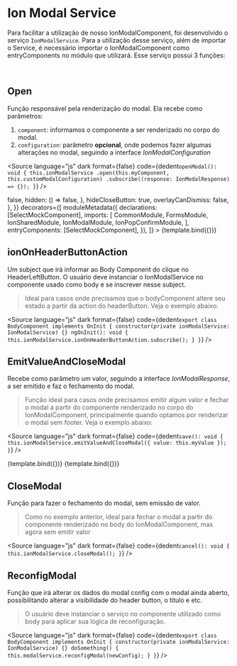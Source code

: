 

<Meta title="Ion/Data Display/Modal" component={OpenModalButtonComponent} />


# Ion Modal Service

Para facilitar a utilização de nosso IonModalComponent, foi desenvolvido o serviço `IonModalService`. Para a utilização desse serviço, além de importar o Service, é necessário importar o IonModalComponent como entryComponents no módulo que utilizará.
Esse serviço possui 3 funções:

<br />

## Open

Função responsável pela renderização do modal. Ela recebe como parâmetros:

1. `component`: informamos o componente a ser renderizado no corpo do modal.
2. `configuration`: parâmetro **opcional**, onde podemos fazer algumas alterações no modal, seguindo a interface _IonModalConfiguration_

<Source
  language="js"
  dark
  format={false}
  code={dedent`
    openModal(): void {
      this.ionModalService
        .open(this.myComponent, this.customModalConfiguration)
        .subscribe((response: IonModalResponse) => {});
    }
`}
/>

<Canvas>
  <Story
    name="Service"
    height="350px"
    args={{
      componentToBody: SelectMockComponent,
      modalConfig: {
        headerButton: {
          icon: 'left',
          label: 'test',
          disabled: () => false,
          hidden: () => false,
        },
        hideCloseButton: true,
        overlayCanDismiss: false,
      },
    }}
    decorators={[
      moduleMetadata({
        declarations: [SelectMockComponent],
        imports: [
          CommonModule,
          FormsModule,
          IonSharedModule,
          IonModalModule,
          IonPopConfirmModule,
        ],
        entryComponents: [SelectMockComponent],
      }),
    ]}
  >
    {template.bind({})}
  </Story>
</Canvas>

<br />

## ionOnHeaderButtonAction

Um subject que irá informar ao Body Component do clique no HeaderLeftButton. O usuário deve instanciar o IonModalService no componente usado como body e se inscrever nesse subject.

> Ideal para casos onde precisamos que o bodyComponent altere seu estado a partir da action do headerButton. Veja o exemplo abaixo:

<Source
  language="js"
  dark
  format={false}
  code={dedent`
    export class BodyComponent implements OnInit {
      constructor(private ionModalService: IonModalService) {}
      ngOnInit(): void {
      this.ionModalService.ionOnHeaderButtonAction.subscribe();
    }
  }
`}
/>

## EmitValueAndCloseModal

Recebe como parâmetro um valor, seguindo a interface _IonModalResponse_, a ser emitido e faz o fechamento do modal.

> Função ideal para casos onde precisamos emitir algum valor e fechar o modal a partir do componente renderizado no corpo do IonModalComponent, principalmente quando optamos por renderizar o modal sem footer. Veja o exemplo abaixo:

<Source
  language="js"
  dark
  format={false}
  code={dedent`
    save(): void {
      this.ionModalService.emitValueAndCloseModal({ value: this.myValue });
    }
`}
/>

<Canvas>
  <Story
    name="Service - Modal Without Footer"
    height="350px"
    args={{
      componentToBody: InputMockComponent,
      modalConfig: {
        footer: {
          hide: true,
        },
      },
    }}
    decorators={[
      moduleMetadata({
        declarations: [InputMockComponent],
        imports: [CommonModule, FormsModule, IonSharedModule, IonModalModule],
        entryComponents: [InputMockComponent],
      }),
    ]}
  >
    {template.bind({})}
  </Story>
</Canvas>

<Canvas>
  <Story
    name="Service - Modal with Alert"
    height="350px"
    args={{
      componentToBody: InputMockComponent,
      modalConfig: {
        alertConfig: {
          type: 'info',
          message: 'This is the title',
          description: 'Add here a description supimpa to your modal',
        },
        footer: {
          hide: true,
        },
      },
    }}
    decorators={[
      moduleMetadata({
        declarations: [InputMockComponent],
        imports: [CommonModule, FormsModule, IonSharedModule, IonModalModule],
        entryComponents: [InputMockComponent],
      }),
    ]}
  >
    {template.bind({})}
  </Story>
</Canvas>

<br />

## CloseModal

Função para fazer o fechamento do modal, sem emissão de valor.

> Como no exemplo anterior, ideal para fechar o modal a partir do componente renderizado no body do IonModalComponent, mas agora sem emitir valor

<Source
  language="js"
  dark
  format={false}
  code={dedent`
    cancel(): void {
      this.ionModalService.closeModal();
    }
`}
/>

## ReconfigModal

Função que irá alterar os dados do modal config com o modal ainda aberto, possibilitando alterar a visibilidade do header button, o título e etc.

> O usuário deve instanciar o serviço no componente utilizado como body para aplicar sua lógica de reconfiguração.

<Source
  language="js"
  dark
  format={false}
  code={dedent`
    export class BodyComponent implements OnInit {
    constructor(private ionModalService: IonModalService) {}
    doSomething() {
    this.modalService.reconfigModal(newConfig);
  }
}
`}
/>
